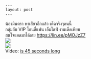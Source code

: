     --- 
    layout: post 
    --- 
    

&#3609;&#3657;&#3629;&#3591;&#3617;&#3636;&#3609;&#3605;&#3619;&#3634; &#3614;&#3634;&#3648;&#3626;&#3637;&#3618;&#3623;&#3629;&#3637;&#3585;&#3649;&#3621;&#3657;&#3623; &#3648;&#3604;&#3655;&#3604;&#3592;&#3619;&#3636;&#3591;&#3654;&#3588;&#3609;&#3609;&#3637;&#3657;<br>&#3585;&#3621;&#3640;&#3656;&#3617;&#3621;&#3633;&#3610; VIP &#3650;&#3629;&#3609;&#3621;&#3637;&#3656;&#3649;&#3615;&#3609; &#3648;&#3629;&#3655;&#3617;&#3652;&#3621;&#3615;&#3660; &#3591;&#3634;&#3609;&#3648;&#3604;&#3655;&#3604;&#3648;&#3614;&#3637;&#3618;&#3610; <br>&#3626;&#3609;&#3651;&#3592;&#3649;&#3629;&#3604;&#3617;&#3634;&#3652;&#3604;&#3657;&#3648;&#3621;&#3618; <a href="https://lin.ee/pMOJzZ7" target="_blank" rel="nofollow noopener">https://lin.ee/pMOJzZ7</a><br><a href='https://sun9-84.userapi.com/impg/n49LUne8FYg_hjrhJMzJdg67AxmDML4HaQ7TLw/6mI_dCEaUIU.jpg?size=1080x1440&quality=96&sign=bfb4fad99d26e79a555900c052d2d0e3&type=album'><img src='https://sun9-84.userapi.com/impg/n49LUne8FYg_hjrhJMzJdg67AxmDML4HaQ7TLw/6mI_dCEaUIU.jpg?size=453x604&quality=96&sign=dbba0f24dcdd8a5eb9b5d495a8fbfec8&type=album'></a><br><a href='https://sun9-29.userapi.com/impg/LCcmL9EoccrlIzq3jwxduODd4D8jvbgCa-D7ow/Yc-efbEA1DM.jpg?size=1536x2048&quality=96&sign=bdfb4f3deec93c10970df74f31664f21&type=album'><img src='https://sun9-29.userapi.com/impg/LCcmL9EoccrlIzq3jwxduODd4D8jvbgCa-D7ow/Yc-efbEA1DM.jpg?size=453x604&quality=96&sign=81cc2f80b1d176cf691784d52ab0e55a&type=album'></a><br>Video: <a href="https://vk.com/video-204157576_456239218?list=89dd7cc970db70df15">is 45 seconds long </a>